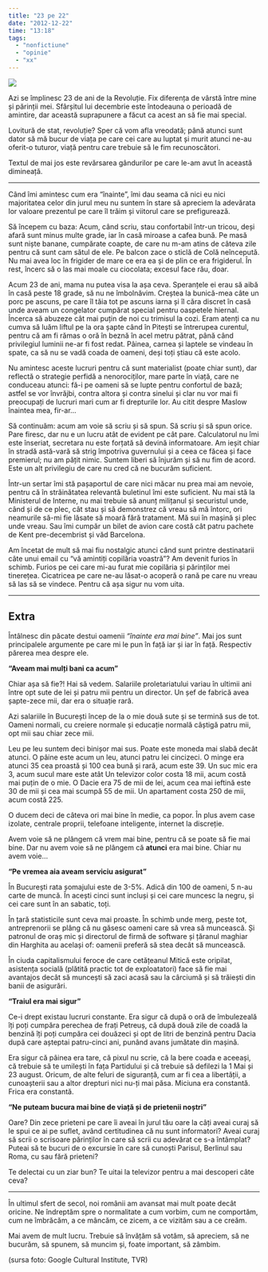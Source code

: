 ```yaml
---
title: "23 pe 22"
date: "2012-12-22"
time: "13:18"
tags:
  - "nonfictiune"
  - "opinie"
  - "xx"
---
```

![](media/38536890254_0.png)

Azi se împlinesc 23 de ani de la Revoluție. Fix diferența de vârstă între mine și părinții mei. Sfârșitul lui decembrie este întodeauna o perioadă de amintire, dar această suprapunere a făcut ca acest an să fie mai special.

Lovitură de stat, revoluție? Sper că vom afla vreodată; până atunci sunt dator să mă bucur de viața pe care cei care au luptat și murit atunci ne-au oferit-o tuturor, viață pentru care trebuie să le fim recunoscători.

Textul de mai jos este revărsarea gândurilor pe care le-am avut în această dimineață.

------------------------------------------------------------------------

Când îmi amintesc cum era "înainte", îmi dau seama că nici eu nici majoritatea celor din jurul meu nu suntem în stare să apreciem la adevărata lor valoare prezentul pe care îl trăim și viitorul care se prefigurează.

Să începem cu baza: Acum, când scriu, stau confortabil într-un tricou, deși afară sunt minus multe grade, iar în casă miroase a cafea bună. Pe masă sunt niște banane, cumpărate coapte, de care nu m-am atins de câteva zile pentru că sunt cam sătul de ele. Pe balcon zace o sticlă de Colă neîncepută. Nu mai avea loc în frigider de mare ce era ea și de plin ce era frigiderul. În rest, încerc să o las mai moale cu ciocolata; excesul face rău, doar.

Acum 23 de ani, mama nu putea visa la așa ceva. Speranțele ei erau să aibă în casă peste 18 grade, să nu ne îmbolnăvim. Creștea la bunică-mea câte un porc pe ascuns, pe care îl tăia tot pe ascuns iarna și îl căra discret în casă unde aveam un congelator cumpărat special pentru oaspetele hiernal. Încerca să abuzeze cât mai puțin de noi cu trimisul la cozi. Eram atenți ca nu cumva să luăm liftul pe la ora șapte când în Pitești se întrerupea curentul, pentru că am fi rămas o oră în beznă în acel metru pătrat, până când privilegiul luminii ne-ar fi fost redat. Pâinea, carnea și laptele se vindeau în spate, ca să nu se vadă coada de oameni, deși toți știau că este acolo.

Nu amintesc aceste lucruri pentru că sunt materialist (poate chiar sunt), dar reflectă o strategie perfidă a nenorociților, mare parte în viață, care ne conduceau atunci: fă-i pe oameni să se lupte pentru confortul de bază; astfel se vor învrăjbi, contra altora și contra sinelui și clar nu vor mai fi preocupați de lucruri mari cum ar fi drepturile lor. Au citit despre Maslow înaintea mea, fir-ar...

Să continuăm: acum am voie să scriu și să spun. Să scriu și să spun orice. Pare firesc, dar nu e un lucru atât de evident pe cât pare. Calculatorul nu îmi este înseriat, secretara nu este forțată să devină informatoare. Am ieșit chiar în stradă astă-vară să strig împotriva guvernului și a ceea ce făcea și face premierul; nu am pățit nimic. Suntem liberi să înjurăm și să nu fim de acord. Este un alt privilegiu de care nu cred că ne bucurăm suficient.

Într-un sertar îmi stă pașaportul de care nici măcar nu prea mai am nevoie, pentru că în străinătatea relevantă buletinul îmi este suficient. Nu mai stă la Ministerul de Interne, nu mai trebuie să anunț milițanul și securistul unde, când și de ce plec, cât stau și să demonstrez că vreau să mă întorc, ori neamurile să-mi fie lăsate să moară fără tratament. Mă sui în mașină și plec unde vreau. Sau îmi cumpăr un bilet de avion care costă cât patru pachete de Kent pre-decembrist și văd Barcelona.

Am încetat de mult să mai fiu nostalgic atunci când sunt printre destinatarii câte unui email cu "vă amintiți copilăria voastră"? Am devenit furios în schimb. Furios pe cei care mi-au furat mie copilăria și părinților mei tinerețea. Cicatricea pe care ne-au lăsat-o acoperă o rană pe care nu vreau să las să se vindece. Pentru că așa sigur nu vom uita.

------------------------------------------------------------------------

## Extra

Întâlnesc din păcate destui oamenii *"înainte era mai bine"*. Mai jos sunt principalele argumente pe care mi le pun în față iar și iar în față. Respectiv părerea mea despre ele.

**"Aveam mai mulți bani ca acum"**

Chiar așa să fie?! Hai să vedem. Salariile proletariatului variau în ultimii ani între opt sute de lei și patru mii pentru un director. Un șef de fabrică avea șapte-zece mii, dar era o situație rară.

Azi salariile în București încep de la o mie două sute și se termină sus de tot. Oameni normali, cu creiere normale și educație normală câștigă patru mii, opt mii sau chiar zece mii.

Leu pe leu suntem deci binișor mai sus. Poate este moneda mai slabă decât atunci. O pâine este acum un leu, atunci patru lei cincizeci. O minge era atunci 35 cea proastă și 100 cea bună și rară, acum este 39. Un suc mic era 3, acum sucul mare este atât Un televizor color costa 18 mii, acum costă mai puțin de o mie. O Dacie era 75 de mii de lei, acum cea mai ieftină este 30 de mii și cea mai scumpă 55 de mii. Un apartament costa 250 de mii, acum costă 225.

O ducem deci de câteva ori mai bine în medie, ca popor. În plus avem case izolate, centrale proprii, telefoane inteligente, internet la discreție.

Avem voie să ne plângem că vrem mai bine, pentru că se poate să fie mai bine. Dar nu avem voie să ne plângem că **atunci** era mai bine. Chiar nu avem voie...

**"Pe vremea aia aveam serviciu asigurat"**

În București rata șomajului este de 3-5%. Adică din 100 de oameni, 5 n-au carte de muncă. În acești cinci sunt incluși și cei care muncesc la negru, și cei care sunt în an sabatic, toți.

În țară statisticile sunt ceva mai proaste. În schimb unde merg, peste tot, antreprenorii se plâng că nu găsesc oameni care să vrea să muncească. Și patronul de oraș mic și directorul de firmă de software și țăranul maghiar din Harghita au același of: oamenii preferă să stea decât să muncească.

În ciuda capitalismului feroce de care cetățeanul Mitică este oripilat, asistența socială (plătită practic tot de exploatatori) face să fie mai avantajos decât să muncești să zaci acasă sau la cârciumă și să trăiești din banii de asigurări.

**"Traiul era mai sigur"**

Ce-i drept existau lucruri constante. Era sigur că după o oră de îmbulezeală îți poți cumpăra perechea de frați Petreuș, că după două zile de coadă la benzină îți poți cumpăra cei douăzeci și opt de litri de benzină pentru Dacia după care așteptai patru-cinci ani, punând avans jumătate din mașină.

Era sigur că pâinea era tare, că pixul nu scrie, că la bere coada e aceeași, că trebuie să te umilești în fața Partidului și că trebuie să defilezi la 1 Mai și 23 august. Oricum, de alte feluri de siguranță, cum ar fi cea a libertății, a cunoașterii sau a altor drepturi nici nu-ți mai păsa. Miciuna era constantă. Frica era constantă.

**"Ne puteam bucura mai bine de viață și de prietenii noștri"**

Oare? Din zece prieteni pe care îi aveai în jurul tău oare la câți aveai curaj să le spui ce ai pe suflet, având certitudinea că nu sunt informatori? Aveai curaj să scrii o scrisoare părinților în care să scrii cu adevărat ce s-a întâmplat? Puteai să te bucuri de o excursie în care să cunoști Parisul, Berlinul sau Roma, cu sau fără prieteni?

Te delectai cu un ziar bun? Te uitai la televizor pentru a mai descoperi câte ceva?

------------------------------------------------------------------------

În ultimul sfert de secol, noi românii am avansat mai mult poate decât oricine. Ne îndreptăm spre o normalitate a cum vorbim, cum ne comportăm, cum ne îmbrăcăm, a ce mâncăm, ce zicem, a ce vizităm sau a ce creăm.

Mai avem de mult lucru. Trebuie să învățăm să votăm, să apreciem, să ne bucurăm, să spunem, să muncim și, foate important, să zâmbim.

(sursa foto: Google Cultural Institute, TVR)